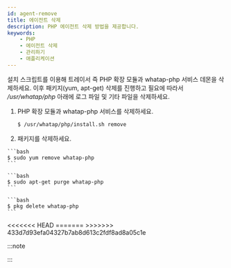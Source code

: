```yaml
---
id: agent-remove
title: 에이전트 삭제
description: PHP 에이전트 삭제 방법을 제공합니다.
keywords:
    - PHP
    - 에이전트 삭제
    - 관리하기
    - 애플리케이션
---
```



설치 스크립트를 이용해 트레이서 즉 PHP 확장 모듈과 whatap-php 서비스 데몬을 삭제하세요. 이후 패키지(yum, apt-get) 삭제를 진행하고 필요에 따라서 */usr/whatap/php* 아래에 로그 파일 및 기타 파일을 삭제하세요.

1. PHP 확장 모듈과 whatap-php 서비스를 삭제하세요.

    ```bash
    $ /usr/whatap/php/install.sh remove
    ```

1. 패키지를 삭제하세요.

  <Tabs>
  <TabItem value="rdct" label="Red Hat/CentOS" default>

    ```bash
    $ sudo yum remove whatap-php
    ```
    
  </TabItem>
  <TabItem value="dbub" label="Debian/Ubuntu">

    ```bash
    $ sudo apt-get purge whatap-php
    ```

  </TabItem>
  <TabItem value="frbsd" label="FreeBSD">

    ```bash
    $ pkg delete whatap-php
    ```

  </TabItem>
<<<<<<< HEAD
  </Tabs>  
=======
    </Tabs>  
>>>>>>> 433d7d93efa04327b7ab8d613c2fdf8ad8a05c1e

:::note


<Phprestartapache /> 

:::